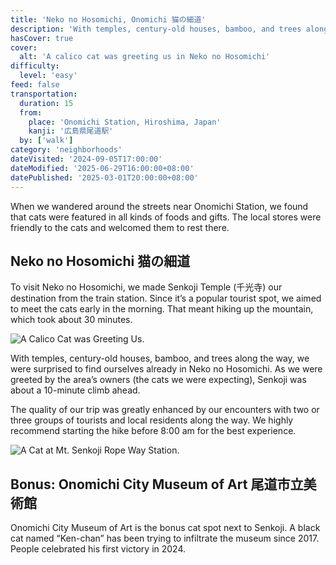 ```yaml
---
title: 'Neko no Hosomichi, Onomichi 猫の細道'
description: 'With temples, century-old houses, bamboo, and trees along the way, we were surprised to find ourselves already in Neko no Hosomichi. Besides, Onomichi City Museum of Art is the bonus cat spot next to Senkoji.'
hasCover: true
cover:
  alt: 'A calico cat was greeting us in Neko no Hosomichi'
difficulty:
  level: 'easy'
feed: false
transportation:
  duration: 15
  from:
    place: 'Onomichi Station, Hiroshima, Japan'
    kanji: '広島県尾道駅'
  by: ['walk']
category: 'neighborhoods'
dateVisited: '2024-09-05T17:00:00'
dateModified: '2025-06-29T16:00:00+08:00'
datePublished: '2025-03-01T20:00:00+08:00'
---
```



<Abstract transportation={frontmatter.transportation} />

When we wandered around the streets near Onomichi Station, we found that cats were featured in all kinds of foods and gifts. The local stores were friendly to the cats and welcomed them to rest there.

## Neko no Hosomichi 猫の細道

To visit Neko no Hosomichi, we made Senkoji Temple (千光寺) our destination from the train station. Since it’s a popular tourist spot, we aimed to meet the cats early in the morning. That meant hiking up the mountain, which took about 30 minutes.

![A Calico Cat was Greeting Us.](@assets/nekonohosomichi/welcome.jpg)

With temples, century-old houses, bamboo, and trees along the way, we were surprised to find ourselves already in Neko no Hosomichi. As we were greeted by the area’s owners (the cats we were expecting), Senkoji was about a 10-minute climb ahead.

The quality of our trip was greatly enhanced by our encounters with two or three groups of tourists and local residents along the way. We highly recommend starting the hike before 8:00 am for the best experience.

![A Cat at Mt. Senkoji Rope Way Station.](@assets/nekonohosomichi/station.jpg)

## Bonus: Onomichi City Museum of Art 尾道市立美術館

Onomichi City Museum of Art is the bonus cat spot next to Senkoji. A black cat named “Ken-chan” has been trying to infiltrate the museum since 2017. People celebrated his first victory in 2024.
